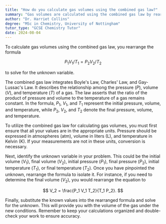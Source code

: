 ```yaml
---
title: "How do you calculate gas volumes using the combined gas law?"
summary: "Gas volumes are calculated using the combined gas law by rearranging the equation P1V1/T1 = P2V2/T2 to find the unknown variable."
author: "Dr. Harriet Collins"
degree: "MSc in Chemistry, University of Nottingham"
tutor_type: "GCSE Chemistry Tutor"
date: 2024-08-04
---
```


To calculate gas volumes using the combined gas law, you rearrange the formula 

$$ P_1 V_1 / T_1 = P_2 V_2 / T_2 $$ 

to solve for the unknown variable.

The combined gas law integrates Boyle's Law, Charles' Law, and Gay-Lussac's Law. It describes the relationship among the pressure ($P$), volume ($V$), and temperature ($T$) of a gas. The law asserts that the ratio of the product of pressure and volume to the temperature of a gas remains constant. In the formula, $P_1$, $V_1$, and $T_1$ represent the initial pressure, volume, and temperature, while $P_2$, $V_2$, and $T_2$ denote the final pressure, volume, and temperature.

To utilize the combined gas law for calculating gas volumes, you must first ensure that all your values are in the appropriate units. Pressure should be expressed in atmospheres (atm), volume in liters (L), and temperature in Kelvin (K). If your measurements are not in these units, conversion is necessary.

Next, identify the unknown variable in your problem. This could be the initial volume ($V_1$), final volume ($V_2$), initial pressure ($P_1$), final pressure ($P_2$), initial temperature ($T_1$), or final temperature ($T_2$). Once you have pinpointed the unknown, rearrange the formula to isolate it. For instance, if you need to determine the final volume ($V_2$), you would rearrange the equation to 

$$ V_2 = \frac{P_1 V_1 T_2}{T_1 P_2}. $$

Finally, substitute the known values into the rearranged formula and solve for the unknown. This will provide you with the volume of the gas under the new conditions. Remember to keep your calculations organized and double-check your work to ensure accuracy.
    